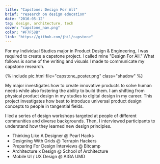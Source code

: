 ```yaml
---
title: "Capstone: Design For All"
brief: "research on design education"
date: "2016-05-12"
tag: design, architecture, tech
cover: "capstone_nav.png"
color: "#F7F58B"
link: "https://github.com/jhil/capstone"
---
```


For my Individual Studies major in Product Design & Engineering, I was required to create a capstone project. I called mine "Design For All." What follows is some of the writing and visuals I made to communicate my capstone research.

{% include pic.html file="capstone_poster.png" class="shadow" %}

My major investigates how to create innovative products to solve human needs while also fostering the ability to build them. I am shifting from physical product design in my studies to digital design in my career. This project investigates how best to introduce universal product design concepts to people in tangential fields.

I led a series of design workshops targeted at people of different communities and diverse backgrounds. Then, I interviewed participants to understand how they learned new design principles.

- Thinking Like A Designer @ Pearl Hacks
- Designing With Grids @ Terrapin Hackers
- Preparing For Design Interviews @ Bitcamp
- Architecture x Design @ School of Architecture
- Mobile UI / UX Design @ AIGA UMD

<!-- {% include pic.html file="capstone_about.png" %} -->

<!-- {% include pic.html file="capstone_workshops.png" %} -->
